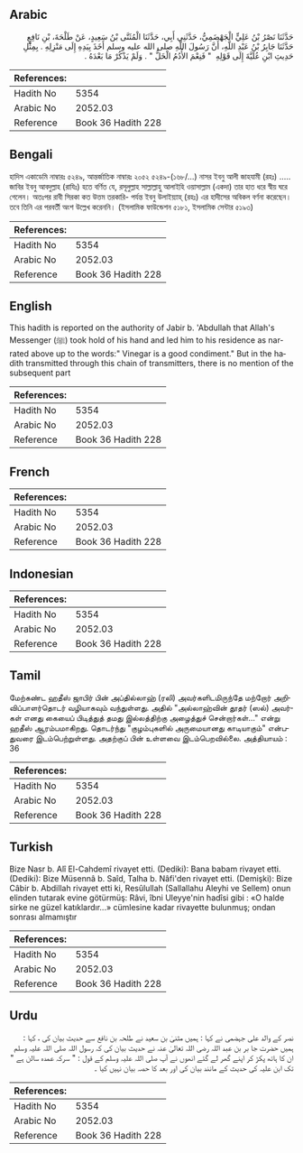 ## Arabic


<div dir="rtl" lang="ar" style={{fontSize:'larger',backgroundColor:'#f8f9fa',padding:20}}>
حَدَّثَنَا نَصْرُ بْنُ عَلِيٍّ الْجَهْضَمِيُّ، حَدَّثَنِي أَبِي، حَدَّثَنَا الْمُثَنَّى بْنُ سَعِيدٍ، عَنْ طَلْحَةَ، بْنِ نَافِعٍ حَدَّثَنَا جَابِرُ بْنُ عَبْدِ اللَّهِ، أَنَّ رَسُولَ اللَّهِ صلى الله عليه وسلم أَخَذَ بِيَدِهِ إِلَى مَنْزِلِهِ ‏.‏ بِمِثْلِ حَدِيثِ ابْنِ عُلَيَّةَ إِلَى قَوْلِهِ ‏ "‏ فَنِعْمَ الأُدُمُ الْخَلُّ ‏"‏ ‏.‏ وَلَمْ يَذْكُرْ مَا بَعْدَهُ ‏.‏
</div>
<div style={{backgroundColor:'#f8f9fa',padding:20, marginBottom: 10}}><table> <thead> <tr> <th>References:</th> <th></th> </tr> </thead> <tbody><tr><td>Hadith No</td><td>5354</td></tr><tr><td>Arabic No</td><td>2052.03</td></tr><tr><td>Reference</td><td>Book 36 Hadith 228</td></tr></tbody></table></div>

## Bengali


<div dir="ltr" lang="bn" style={{fontSize:'larger',backgroundColor:'#f8f9fa',padding:20}}>
হাদিস একাডেমি নাম্বারঃ ৫২৪৯, আন্তর্জাতিক নাম্বারঃ ২০৫২ ৫২৪৯-(১৬৮/…) নাসর ইবনু আলী জাহযামী (রহঃ) ..... জাবির ইবনু আবদুল্লাহ (রাযিঃ) হতে বর্ণিত যে, রসূলুল্লাহ সাল্লাল্লাহু আলাইহি ওয়াসাল্লাম (একদা) তার হাত ধরে স্বীয় ঘরে গেলেন। অতঃপর রাবী সিরকা কত উত্তম তরকারি- পর্যন্ত ইবনু উলাইয়্যাহ্ (রহঃ) এর হাদীসের অবিকল বর্ণনা করেছেন। তবে তিনি এর পরবর্তী অংশ উল্লেখ করেননি। (ইসলামিক ফাউন্ডেশন ৫১৮১, ইসলামিক সেন্টার ৫১৯৩)
</div>
<div style={{backgroundColor:'#f8f9fa',padding:20, marginBottom: 10}}><table> <thead> <tr> <th>References:</th> <th></th> </tr> </thead> <tbody><tr><td>Hadith No</td><td>5354</td></tr><tr><td>Arabic No</td><td>2052.03</td></tr><tr><td>Reference</td><td>Book 36 Hadith 228</td></tr></tbody></table></div>

## English


<div dir="ltr" lang="en" style={{fontSize:'larger',backgroundColor:'#f8f9fa',padding:20}}>
This hadith is reported on the authority of Jabir b. 'Abdullah that Allah's Messenger (ﷺ) took hold of his hand and led him to his residence as narrated above up to the words:" Vinegar is a good condiment." But in the hadith transmitted through this chain of transmitters, there is no mention of the subsequent part
</div>
<div style={{backgroundColor:'#f8f9fa',padding:20, marginBottom: 10}}><table> <thead> <tr> <th>References:</th> <th></th> </tr> </thead> <tbody><tr><td>Hadith No</td><td>5354</td></tr><tr><td>Arabic No</td><td>2052.03</td></tr><tr><td>Reference</td><td>Book 36 Hadith 228</td></tr></tbody></table></div>

## French


<div dir="ltr" lang="fr" style={{fontSize:'larger',backgroundColor:'#f8f9fa',padding:20}}>

</div>
<div style={{backgroundColor:'#f8f9fa',padding:20, marginBottom: 10}}><table> <thead> <tr> <th>References:</th> <th></th> </tr> </thead> <tbody><tr><td>Hadith No</td><td>5354</td></tr><tr><td>Arabic No</td><td>2052.03</td></tr><tr><td>Reference</td><td>Book 36 Hadith 228</td></tr></tbody></table></div>

## Indonesian


<div dir="ltr" lang="id" style={{fontSize:'larger',backgroundColor:'#f8f9fa',padding:20}}>

</div>
<div style={{backgroundColor:'#f8f9fa',padding:20, marginBottom: 10}}><table> <thead> <tr> <th>References:</th> <th></th> </tr> </thead> <tbody><tr><td>Hadith No</td><td>5354</td></tr><tr><td>Arabic No</td><td>2052.03</td></tr><tr><td>Reference</td><td>Book 36 Hadith 228</td></tr></tbody></table></div>

## Tamil


<div dir="ltr" lang="ta" style={{fontSize:'larger',backgroundColor:'#f8f9fa',padding:20}}>
மேற்கண்ட ஹதீஸ் ஜாபிர் பின் அப்தில்லாஹ் (ரலி) அவர்களிடமிருந்தே மற்றோர் அறிவிப்பாளர்தொடர் வழியாகவும் வந்துள்ளது. அதில் "அல்லாஹ்வின் தூதர் (ஸல்) அவர்கள் எனது கையைப் பிடித்துத் தமது இல்லத்திற்கு அழைத்துச் சென்றார்கள்..." என்று ஹதீஸ் ஆரம்பமாகிறது. தொடர்ந்து "குழம்புகளில் அருமையானது காடியாகும்" என்பதுவரை இடம்பெற்றுள்ளது. அதற்குப் பின் உள்ளவை இடம்பெறவில்லை. அத்தியாயம் : 36
</div>
<div style={{backgroundColor:'#f8f9fa',padding:20, marginBottom: 10}}><table> <thead> <tr> <th>References:</th> <th></th> </tr> </thead> <tbody><tr><td>Hadith No</td><td>5354</td></tr><tr><td>Arabic No</td><td>2052.03</td></tr><tr><td>Reference</td><td>Book 36 Hadith 228</td></tr></tbody></table></div>

## Turkish


<div dir="ltr" lang="tr" style={{fontSize:'larger',backgroundColor:'#f8f9fa',padding:20}}>
Bize Nasr b. Alî El-Cahdemî rivayet etti. (Dediki): Bana babam rivayet etti. (Dediki): Bize Müsennâ b. Saîd, Talha b. Nâfi'den rivayet etti. (Demişki): Bize Câbir b. Abdillah rivayet etti ki, Resûlullah (Sallallahu Aleyhi ve Sellem) onun elinden tutarak evine götürmüş: Râvi, îbni Uleyye'nin hadîsi gibi : «O halde sirke ne güzel katıklardır...» cümlesine kadar rivayette bulunmuş; ondan sonrası almamıştır
</div>
<div style={{backgroundColor:'#f8f9fa',padding:20, marginBottom: 10}}><table> <thead> <tr> <th>References:</th> <th></th> </tr> </thead> <tbody><tr><td>Hadith No</td><td>5354</td></tr><tr><td>Arabic No</td><td>2052.03</td></tr><tr><td>Reference</td><td>Book 36 Hadith 228</td></tr></tbody></table></div>

## Urdu


<div dir="rtl" lang="ur" style={{fontSize:'larger',backgroundColor:'#f8f9fa',padding:20}}>
نصر کے والد علی جہضمی نے کہا : ہمیں مثنیٰ بن سعید نے طلحہ بن نافع سے حدیث بیان کی ، کہا : ہمیں حضرت جا بر بن عبد اللہ رضی اللہ تعالیٰ عنہ نے حدیث بیان کی کہ رسول اللہ صلی اللہ علیہ وسلم ان کا ہاتھ پکڑ کر اپنے گھر لے گئے انھوں نے آپ صلی اللہ علیہ وسلم کے قول : " سرکہ عمدہ سالن ہے " تک ابن علیہ کی حدیث کے مانند بیان کی اور بعد کا حصہ بیان نہیں کیا ۔
</div>
<div style={{backgroundColor:'#f8f9fa',padding:20, marginBottom: 10}}><table> <thead> <tr> <th>References:</th> <th></th> </tr> </thead> <tbody><tr><td>Hadith No</td><td>5354</td></tr><tr><td>Arabic No</td><td>2052.03</td></tr><tr><td>Reference</td><td>Book 36 Hadith 228</td></tr></tbody></table></div>